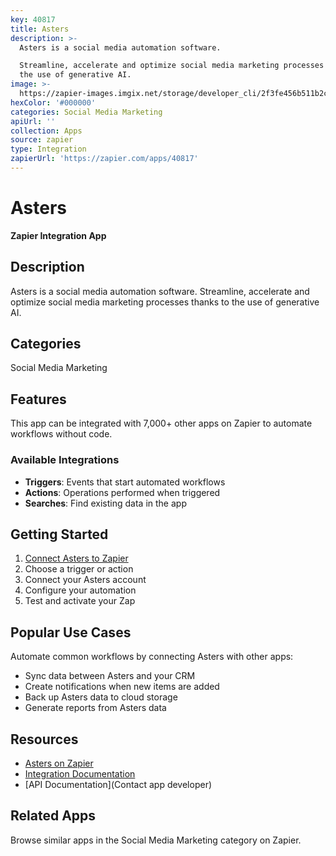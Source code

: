 ```yaml
---
key: 40817
title: Asters
description: >-
  Asters is a social media automation software. 

  Streamline, accelerate and optimize social media marketing processes thanks to
  the use of generative AI.
image: >-
  https://zapier-images.imgix.net/storage/developer_cli/2f3fe456b511b2cee243e6cd79619499.png?auto=format%2Ccompress&ixlib=python-3.0.0&q=50
hexColor: '#000000'
categories: Social Media Marketing
apiUrl: ''
collection: Apps
source: zapier
type: Integration
zapierUrl: 'https://zapier.com/apps/40817'
---
```

# Asters

**Zapier Integration App**

## Description

Asters is a social media automation software. 
Streamline, accelerate and optimize social media marketing processes thanks to the use of generative AI.

## Categories

Social Media Marketing

## Features

This app can be integrated with 7,000+ other apps on Zapier to automate workflows without code.

### Available Integrations

- **Triggers**: Events that start automated workflows
- **Actions**: Operations performed when triggered
- **Searches**: Find existing data in the app

## Getting Started

1. [Connect Asters to Zapier](https://zapier.com/apps/40817)
2. Choose a trigger or action
3. Connect your Asters account
4. Configure your automation
5. Test and activate your Zap

## Popular Use Cases

Automate common workflows by connecting Asters with other apps:

- Sync data between Asters and your CRM
- Create notifications when new items are added
- Back up Asters data to cloud storage
- Generate reports from Asters data

## Resources

- [Asters on Zapier](https://zapier.com/apps/40817)
- [Integration Documentation](https://zapier.com/apps/40817/integrations)
- [API Documentation](Contact app developer)

## Related Apps

Browse similar apps in the Social Media Marketing category on Zapier.
